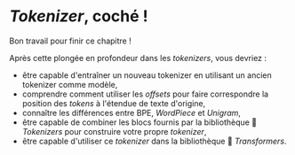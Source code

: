 # <i>Tokenizer</i>, coché !

Bon travail pour finir ce chapitre !

Après cette plongée en profondeur dans les *tokenizers*, vous devriez :

- être capable d'entraîner un nouveau tokenizer en utilisant un ancien tokenizer comme modèle,
- comprendre comment utiliser les *offsets* pour faire correspondre la position des *tokens* à l'étendue de texte d'origine,
- connaître les différences entre BPE, *WordPiece* et *Unigram*,
- être capable de combiner les blocs fournis par la bibliothèque 🤗 *Tokenizers* pour construire votre propre *tokenizer*,
- être capable d'utiliser ce *tokenizer* dans la bibliothèque 🤗 *Transformers*.
